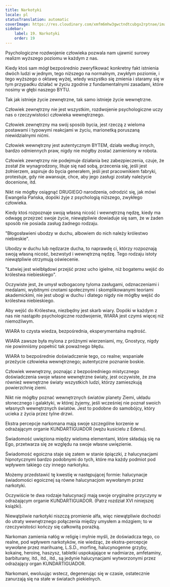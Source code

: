 ```yaml
---
title: Narkotyki
locale: pl
statusTranslation: automatic
coverImage: https://res.cloudinary.com/xmfm6mhw3gwctndtcubgx2rptnae/image/upload/v1741354419/small_cover_la_gran_rebelion_28716e29d2.webp
sidebar:
    label: 19. Narkotyki
    order: 19
---
```

Psychologiczne rozdwojenie człowieka pozwala nam ujawnić surowy realizm wyższego poziomu w każdym z nas.

Kiedy ktoś sam mógł bezpośrednio zweryfikować konkretny fakt istnienia dwóch ludzi w jednym, tego niższego na normalnym, zwykłym poziomie, i tego wyższego o oktawę wyżej, wtedy wszystko się zmienia i staramy się w tym przypadku działać w życiu zgodnie z fundamentalnymi zasadami, które nosimy w głębi naszego BYTU.

Tak jak istnieje życie zewnętrzne, tak samo istnieje życie wewnętrzne.

Człowiek zewnętrzny nie jest wszystkim, rozdwojenie psychologiczne uczy nas o rzeczywistości człowieka wewnętrznego.

Człowiek zewnętrzny ma swój sposób bycia, jest rzeczą z wieloma postawami i typowymi reakcjami w życiu, marionetką poruszaną niewidzialnymi nićmi.

Człowiek wewnętrzny jest autentycznym BYTEM, działa według innych, bardzo odmiennych praw, nigdy nie mógłby zostać zamieniony w robota.

Człowiek zewnętrzny nie podejmuje działania bez zabezpieczenia, czuje, że został źle wynagrodzony, lituje się nad sobą, przecenia się, jeśli jest żołnierzem, aspiruje do bycia generałem, jeśli jest pracownikiem fabryki, protestuje, gdy nie awansuje, chce, aby jego zasługi zostały należycie docenione, itd.

Nikt nie mógłby osiągnąć DRUGIEGO narodzenia, odrodzić się, jak mówi Ewangelia Pańska, dopóki żyje z psychologią niższego, zwykłego człowieka.

Kiedy ktoś rozpoznaje swoją własną nicość i wewnętrzną nędzę, kiedy ma odwagę przejrzeć swoje życie, niewątpliwie dowiaduje się sam, że w żaden sposób nie posiada zasług żadnego rodzaju.

"Błogosławieni ubodzy w duchu, albowiem do nich należy królestwo niebieskie".

Ubodzy w duchu lub nędzarze ducha, to naprawdę ci, którzy rozpoznają swoją własną nicość, bezwstyd i wewnętrzną nędzę. Tego rodzaju istoty niewątpliwie otrzymują oświecenie.

"Łatwiej jest wielbłądowi przejść przez ucho igielne, niż bogatemu wejść do królestwa niebieskiego".

Oczywiste jest, że umysł wzbogacony tyloma zasługami, odznaczeniami i medalami, wybitnymi cnotami społecznymi i skomplikowanymi teoriami akademickimi, nie jest ubogi w duchu i dlatego nigdy nie mógłby wejść do królestwa niebieskiego.

Aby wejść do Królestwa, niezbędny jest skarb wiary. Dopóki w każdym z nas nie nastąpiło psychologiczne rozdwojenie, WIARA jest czymś więcej niż niemożliwym.

WIARA to czysta wiedza, bezpośrednia, eksperymentalna mądrość.

WIARA zawsze była mylona z próżnymi wierzeniami, my, Gnostycy, nigdy nie powinniśmy popełnić tak poważnego błędu.

WIARA to bezpośrednie doświadczenie tego, co realne; wspaniałe przeżycie człowieka wewnętrznego; autentyczne poznanie boskie.

Człowiek wewnętrzny, poznając z bezpośredniego mistycznego doświadczenia swoje własne wewnętrzne światy, jest oczywiste, że zna również wewnętrzne światy wszystkich ludzi, którzy zamieszkują powierzchnię ziemi.

Nikt nie mógłby poznać wewnętrznych światów planety Ziemi, układu słonecznego i galaktyki, w której żyjemy, jeśli wcześniej nie poznał swoich własnych wewnętrznych światów. Jest to podobne do samobójcy, który ucieka z życia przez tylne drzwi.

Ekstra percepcje narkomana mają swoje szczególne korzenie w odrażającym organie KUNDARTIGUADOR (wężu kusicielu z Edenu).

Świadomość uwięziona między wieloma elementami, które składają się na Ego, przetwarza się ze względu na swoje własne uwięzienie.

Świadomość egoiczna staje się zatem w stanie śpiączki, z halucynacjami hipnotycznymi bardzo podobnymi do tych, które ma każdy podmiot pod wpływem takiego czy innego narkotyku.

Możemy przedstawić tę kwestię w następującej formie: halucynacje świadomości egoicznej są równe halucynacjom wywołanym przez narkotyki.

Oczywiście te dwa rodzaje halucynacji mają swoje oryginalne przyczyny w odrażającym organie KUNDARTIGUADOR. (Patrz rozdział XVI niniejszej książki).

Niewątpliwie narkotyki niszczą promienie alfa, więc niewątpliwie dochodzi do utraty wewnętrznego połączenia między umysłem a mózgiem; to w rzeczywistości kończy się całkowitą porażką.

Narkoman zamienia nałóg w religię i mylnie myśli, że doświadcza tego, co realne, pod wpływem narkotyków, nie wiedząc, że ekstra-percepcje wywołane przez marihuanę, L.S.D., morfinę, halucynogenne grzyby, kokainę, heroinę, haszysz, tabletki uspokajające w nadmiarze, amfetaminy, barbiturany, itd., itd., itd., są jedynie halucynacjami wytworzonymi przez odrażający organ KUNDARTIGUADOR.

Narkomani, ewoluując wstecz, degenerując się w czasie, ostatecznie zanurzają się na stałe w światach piekielnych.

